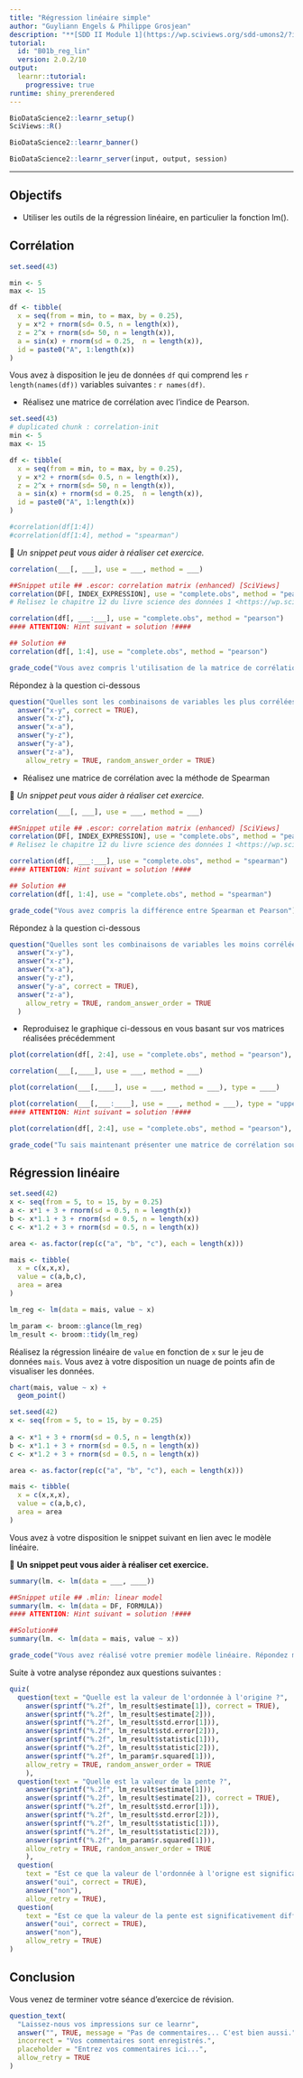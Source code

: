 ```yaml
---
title: "Régression linéaire simple"
author: "Guyliann Engels & Philippe Grosjean"
description: "**[SDD II Module 1](https://wp.sciviews.org/sdd-umons2/?iframe=wp.sciviews.org/sdd-umons2-2020/r%25C3%25A9gression-lin%25C3%25A9aire-simple.html)** Application des concepts liés la régression linéaire simple."
tutorial:
  id: "B01b_reg_lin"
  version: 2.0.2/10
output: 
  learnr::tutorial:
    progressive: true
runtime: shiny_prerendered
---
```


```r
BioDataScience2::learnr_setup()
SciViews::R()
```

```r
BioDataScience2::learnr_banner()
```

```r
BioDataScience2::learnr_server(input, output, session)
```

----

## Objectifs

- Utiliser les outils de la régression linéaire, en particulier la fonction lm().

## Corrélation 

```r
set.seed(43)

min <- 5
max <- 15

df <- tibble(
  x = seq(from = min, to = max, by = 0.25),
  y = x*2 + rnorm(sd= 0.5, n = length(x)),
  z = 2^x + rnorm(sd= 50, n = length(x)),
  a = sin(x) + rnorm(sd = 0.25,  n = length(x)),
  id = paste0("A", 1:length(x))
)
```

Vous avez à disposition le jeu de données `df` qui comprend les `r length(names(df))` variables suivantes : `r names(df)`. 

- Réalisez une matrice de corrélation avec l'indice de Pearson.

```r
set.seed(43)
# duplicated chunk : correlation-init
min <- 5
max <- 15

df <- tibble(
  x = seq(from = min, to = max, by = 0.25),
  y = x*2 + rnorm(sd= 0.5, n = length(x)),
  z = 2^x + rnorm(sd= 50, n = length(x)),
  a = sin(x) + rnorm(sd = 0.25,  n = length(x)),
  id = paste0("A", 1:length(x))
)

#correlation(df[1:4])
#correlation(df[1:4], method = "spearman")
```

💬 *Un snippet peut vous aider à réaliser cet exercice.*

```r
correlation(___[, ___], use = ___, method = ___)
```

```r
##Snippet utile ## .escor: correlation matrix (enhanced) [SciViews]
correlation(DF[, INDEX_EXPRESSION], use = "complete.obs", method = "pearson")
# Relisez le chapitre 12 du livre science des données 1 <https://wp.sciviewg/sdd-umons/>
```

```r
correlation(df[, ___:___], use = "complete.obs", method = "pearson")
#### ATTENTION: Hint suivant = solution !####
```

```r
## Solution ##
correlation(df[, 1:4], use = "complete.obs", method = "pearson")
```

```r
grade_code("Vous avez compris l'utilisation de la matrice de corrélation.")
```

Répondez à la question ci-dessous

```r
question("Quelles sont les combinaisons de variables les plus corrélées ?",
  answer("x-y", correct = TRUE),
  answer("x-z"),
  answer("x-a"),
  answer("y-z"),
  answer("y-a"),
  answer("z-a"),
    allow_retry = TRUE, random_answer_order = TRUE)
```

- Réalisez une matrice de corrélation avec la méthode de Spearman

💬 *Un snippet peut vous aider à réaliser cet exercice.*

```r
correlation(___[, ___], use = ___, method = ___)
```

```r
##Snippet utile ## .escor: correlation matrix (enhanced) [SciViews]
correlation(DF[, INDEX_EXPRESSION], use = "complete.obs", method = "pearson")
# Relisez le chapitre 12 du livre science des données 1 <https://wp.sciviewg/sdd-umons/>
```

```r
correlation(df[, ___:___], use = "complete.obs", method = "spearman")
#### ATTENTION: Hint suivant = solution !####
```

```r
## Solution ##
correlation(df[, 1:4], use = "complete.obs", method = "spearman")
```

```r
grade_code("Vous avez compris la différence entre Spearman et Pearson")
```

Répondez à la question ci-dessous

```r
question("Quelles sont les combinaisons de variables les moins corrélées ?",
  answer("x-y"),
  answer("x-z"),
  answer("x-a"),
  answer("y-z"),
  answer("y-a", correct = TRUE),
  answer("z-a"),
    allow_retry = TRUE, random_answer_order = TRUE
  )
```

- Reproduisez le graphique ci-dessous en vous basant sur vos matrices réalisées précédemment

```r
plot(correlation(df[, 2:4], use = "complete.obs", method = "pearson"), type = "upper")
```

```r
correlation(___[,____], use = ___, method = ___)
```

```r
plot(correlation(___[,____], use = ___, method = ___), type = ____)
```

```r
plot(correlation(___[,___:____], use = ___, method = ___), type = "upper")
#### ATTENTION: Hint suivant = solution !####
```

```r
plot(correlation(df[, 2:4], use = "complete.obs", method = "pearson"), type = "upper")
```

```r
grade_code("Tu sais maintenant présenter une matrice de corrélation sous la forme d'un graphique plus convivial.")
```

## Régression linéaire

```r
set.seed(42)
x <- seq(from = 5, to = 15, by = 0.25)
a <- x*1 + 3 + rnorm(sd = 0.5, n = length(x))
b <- x*1.1 + 3 + rnorm(sd = 0.5, n = length(x))
c <- x*1.2 + 3 + rnorm(sd = 0.5, n = length(x))

area <- as.factor(rep(c("a", "b", "c"), each = length(x)))

mais <- tibble(
  x = c(x,x,x),
  value = c(a,b,c),
  area = area
)

lm_reg <- lm(data = mais, value ~ x)

lm_param <- broom::glance(lm_reg)
lm_result <- broom::tidy(lm_reg)
```

Réalisez la régression linéaire de `value` en fonction de `x` sur le jeu de données `mais`. Vous avez à votre disposition un nuage de points afin de visualiser les données.

```r
chart(mais, value ~ x) +
  geom_point()
```

```r
set.seed(42)
x <- seq(from = 5, to = 15, by = 0.25)
  
a <- x*1 + 3 + rnorm(sd = 0.5, n = length(x))
b <- x*1.1 + 3 + rnorm(sd = 0.5, n = length(x))
c <- x*1.2 + 3 + rnorm(sd = 0.5, n = length(x))

area <- as.factor(rep(c("a", "b", "c"), each = length(x)))

mais <- tibble(
  x = c(x,x,x),
  value = c(a,b,c),
  area = area
)
```

Vous avez à votre disposition le snippet suivant en lien avec le modèle linéaire.

💬 **Un snippet peut vous aider à réaliser cet exercice.**


```r
summary(lm. <- lm(data = ___, ____))
```

```r
##Snippet utile ## .mlin: linear model
summary(lm. <- lm(data = DF, FORMULA))
#### ATTENTION: Hint suivant = solution !####
```

```r
##Solution##
summary(lm. <- lm(data = mais, value ~ x))
```

```r
grade_code("Vous avez réalisé votre premier modèle linéaire. Répondez maintenant aux questions ci-dessous.")
```

Suite à votre analyse répondez aux questions suivantes :

```r
quiz(
  question(text = "Quelle est la valeur de l'ordonnée à l'origine ?",
    answer(sprintf("%.2f", lm_result$estimate[1]), correct = TRUE),
    answer(sprintf("%.2f", lm_result$estimate[2])),
    answer(sprintf("%.2f", lm_result$std.error[1])),
    answer(sprintf("%.2f", lm_result$std.error[2])),
    answer(sprintf("%.2f", lm_result$statistic[1])),
    answer(sprintf("%.2f", lm_result$statistic[2])),
    answer(sprintf("%.2f", lm_param$r.squared[1])),
    allow_retry = TRUE, random_answer_order = TRUE
    ),
  question(text = "Quelle est la valeur de la pente ?",
    answer(sprintf("%.2f", lm_result$estimate[1])),
    answer(sprintf("%.2f", lm_result$estimate[2]), correct = TRUE),
    answer(sprintf("%.2f", lm_result$std.error[1])),
    answer(sprintf("%.2f", lm_result$std.error[2])),
    answer(sprintf("%.2f", lm_result$statistic[1])),
    answer(sprintf("%.2f", lm_result$statistic[2])),
    answer(sprintf("%.2f", lm_param$r.squared[1])),
    allow_retry = TRUE, random_answer_order = TRUE
    ),
  question(
    text = "Est ce que la valeur de l'ordonnée à l'origne est significativement différent de zéro ?",
    answer("oui", correct = TRUE),
    answer("non"),
    allow_retry = TRUE),
  question(
    text = "Est ce que la valeur de la pente est significativement différente de zéro ?",
    answer("oui", correct = TRUE),
    answer("non"),
    allow_retry = TRUE)
)
```

## Conclusion

Vous venez de terminer votre séance d'exercice de révision.

```r
question_text(
  "Laissez-nous vos impressions sur ce learnr",
  answer("", TRUE, message = "Pas de commentaires... C'est bien aussi."),
  incorrect = "Vos commentaires sont enregistrés.",
  placeholder = "Entrez vos commentaires ici...",
  allow_retry = TRUE
)
```
